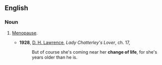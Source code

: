 ==English==

===Noun===
{{en-noun|sg=[[change]] [[of]] [[life]]|-}}

# {{idiomatic|dated|euphemism}} [[menopause|Menopause]].
#* '''1928''', [[w:D._H._Lawrence|D. H. Lawrence]], ''Lady Chatterley's Lover'', ch. 17,
#*: But of course she's coming near her '''change of life''', for she's years older than he is.